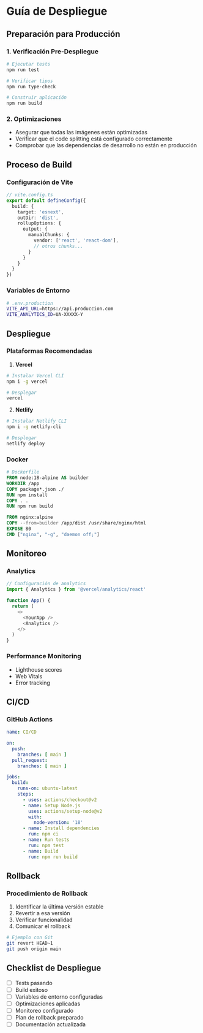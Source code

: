 # Guía de Despliegue

## Preparación para Producción

### 1. Verificación Pre-Despliegue

```bash
# Ejecutar tests
npm run test

# Verificar tipos
npm run type-check

# Construir aplicación
npm run build
```

### 2. Optimizaciones

- Asegurar que todas las imágenes están optimizadas
- Verificar que el code splitting está configurado correctamente
- Comprobar que las dependencias de desarrollo no están en producción

## Proceso de Build

### Configuración de Vite

```typescript
// vite.config.ts
export default defineConfig({
  build: {
    target: 'esnext',
    outDir: 'dist',
    rollupOptions: {
      output: {
        manualChunks: {
          vendor: ['react', 'react-dom'],
          // otros chunks...
        }
      }
    }
  }
})
```

### Variables de Entorno

```bash
# .env.production
VITE_API_URL=https://api.produccion.com
VITE_ANALYTICS_ID=UA-XXXXX-Y
```

## Despliegue

### Plataformas Recomendadas

1. **Vercel**
```bash
# Instalar Vercel CLI
npm i -g vercel

# Desplegar
vercel
```

2. **Netlify**
```bash
# Instalar Netlify CLI
npm i -g netlify-cli

# Desplegar
netlify deploy
```

### Docker

```dockerfile
# Dockerfile
FROM node:18-alpine AS builder
WORKDIR /app
COPY package*.json ./
RUN npm install
COPY . .
RUN npm run build

FROM nginx:alpine
COPY --from=builder /app/dist /usr/share/nginx/html
EXPOSE 80
CMD ["nginx", "-g", "daemon off;"]
```

## Monitoreo

### Analytics

```typescript
// Configuración de analytics
import { Analytics } from '@vercel/analytics/react'

function App() {
  return (
    <>
      <YourApp />
      <Analytics />
    </>
  )
}
```

### Performance Monitoring

- Lighthouse scores
- Web Vitals
- Error tracking

## CI/CD

### GitHub Actions

```yaml
name: CI/CD

on:
  push:
    branches: [ main ]
  pull_request:
    branches: [ main ]

jobs:
  build:
    runs-on: ubuntu-latest
    steps:
      - uses: actions/checkout@v2
      - name: Setup Node.js
        uses: actions/setup-node@v2
        with:
          node-version: '18'
      - name: Install dependencies
        run: npm ci
      - name: Run tests
        run: npm test
      - name: Build
        run: npm run build
```

## Rollback

### Procedimiento de Rollback

1. Identificar la última versión estable
2. Revertir a esa versión
3. Verificar funcionalidad
4. Comunicar el rollback

```bash
# Ejemplo con Git
git revert HEAD~1
git push origin main
```

## Checklist de Despliegue

- [ ] Tests pasando
- [ ] Build exitoso
- [ ] Variables de entorno configuradas
- [ ] Optimizaciones aplicadas
- [ ] Monitoreo configurado
- [ ] Plan de rollback preparado
- [ ] Documentación actualizada
